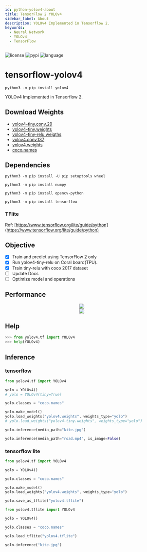 ```yaml
---
id: python-yolov4-about
title: TensorFlow 2 YOLOv4
sidebar_label: About
description: YOLOv4 Implemented in Tensorflow 2.
keywords:
  - Neural Network
  - YOLOv4
  - TensorFlow
---
```



![license](https://img.shields.io/github/license/hhk7734/tensorflow-yolov4)
![pypi](https://img.shields.io/pypi/v/yolov4)
![language](https://img.shields.io/github/languages/top/hhk7734/tensorflow-yolov4)

# tensorflow-yolov4

```shell
python3 -m pip install yolov4
```

YOLOv4 Implemented in Tensorflow 2.

## Download Weights

- [yolov4-tiny.conv.29](https://drive.google.com/file/d/1WtOuGfUgNyNfALo5_VhQ1kb5QenRE0Gt/view?usp=sharing)
- [yolov4-tiny.weights](https://drive.google.com/file/d/1GJwGiR7rizY_19c_czuLN8p31BwkhWY5/view?usp=sharing)
- [yolov4-tiny-relu.weigths](https://drive.google.com/file/d/1K1Nh9j0K-Bj4w2qa_9cE0NrK9vz6BhOF/view?usp=sharing)
- [yolov4.conv.137](https://drive.google.com/file/d/1li1pUtqpXj_-ZXxA8wJq-nzW8h2HWsrP/view?usp=sharing)
- [yolov4.weights](https://drive.google.com/file/d/15P4cYyZ2Sd876HKAEWSmeRdFl_j-0upi/view?usp=sharing)
- [coco.names](https://github.com/hhk7734/tensorflow-yolov4/tree/master/test/dataset)

## Dependencies

```shell
python3 -m pip install -U pip setuptools wheel
```

```shell
python3 -m pip install numpy
```

```shell
python3 -m pip install opencv-python
```

```shell
python3 -m pip install tensorflow
```

### TFlite

Ref: [https://www.tensorflow.org/lite/guide/python](https://www.tensorflow.org/lite/guide/python)

## Objective

- [x] Train and predict using TensorFlow 2 only
- [x] Run yolov4-tiny-relu on Coral board(TPU).
- [x] Train tiny-relu with coco 2017 dataset
- [ ] Update Docs
- [ ] Optimize model and operations

## Performance

<center>
  <img
    src={useBaseUrl("img/lang/python/libraries/yolov4/yolov4-performance.png")}
  />
</center>

<center>
  <img
    src={useBaseUrl(
      "img/lang/python/libraries/yolov4/yolov4-performance-tiny.png"
    )}
  />
</center>

## Help

```python
>>> from yolov4.tf import YOLOv4
>>> help(YOLOv4)
```

## Inference

### tensorflow

```python
from yolov4.tf import YOLOv4

yolo = YOLOv4()
# yolo = YOLOv4(tiny=True)

yolo.classes = "coco.names"

yolo.make_model()
yolo.load_weights("yolov4.weights", weights_type="yolo")
# yolo.load_weights("yolov4-tiny.weights", weights_type="yolo")

yolo.inference(media_path="kite.jpg")

yolo.inference(media_path="road.mp4", is_image=False)
```

### tensorflow lite

```python
from yolov4.tf import YOLOv4

yolo = YOLOv4()

yolo.classes = "coco.names"

yolo.make_model()
yolo.load_weights("yolov4.weights", weights_type="yolo")

yolo.save_as_tflite("yolov4.tflite")
```

```python
from yolov4.tflite import YOLOv4

yolo = YOLOv4()

yolo.classes = "coco.names"

yolo.load_tflite("yolov4.tflite")

yolo.inference("kite.jpg")
```
